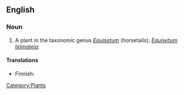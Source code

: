 ==English==

===Noun===
{{en-noun|sg=[[great]] [[horsetail]]}}

# A plant in the taxonomic genus ''[[Equisetum]]'' (horsetails); ''[[Equisetum telmateia]]''.

====Translations====
{{top}}
*Finnish: {{t|fi|jättikorte}}
{{trans-mid}}
{{trans-bottom}}

[[Category:Plants]]